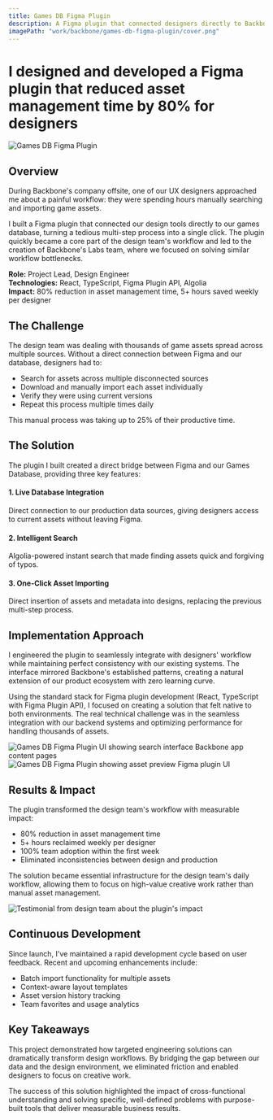 ```yaml
---
title: Games DB Figma Plugin
description: A Figma plugin that connected designers directly to Backbone's game assets database.
imagePath: "work/backbone/games-db-figma-plugin/cover.png"
---
```



# I designed and developed a Figma plugin that reduced asset management time by 80% for designers

<Image
    src={coverImg}
    alt="Games DB Figma Plugin"
    width={1600}
    height={900}
    className="rounded-sm shrink-0 bg-muted border shadow"
/>

## Overview

During Backbone's company offsite, one of our UX designers approached me about a painful workflow: they were spending hours manually searching and importing game assets.

I built a Figma plugin that connected our design tools directly to our games database, turning a tedious multi-step process into a single click. The plugin quickly became a core part of the design team's workflow and led to the creation of Backbone's Labs team, where we focused on solving similar workflow bottlenecks.

**Role:** Project Lead, Design Engineer<br/>
**Technologies:** React, TypeScript, Figma Plugin API, Algolia<br/>
**Impact:** 80% reduction in asset management time, 5+ hours saved weekly per designer

## The Challenge

The design team was dealing with thousands of game assets spread across multiple sources. Without a direct connection between Figma and our database, designers had to:

- Search for assets across multiple disconnected sources
- Download and manually import each asset individually
- Verify they were using current versions
- Repeat this process multiple times daily

This manual process was taking up to 25% of their productive time.

<WorkflowDiagram />

## The Solution

The plugin I built created a direct bridge between Figma and our Games Database, providing three key features:

#### 1. Live Database Integration
Direct connection to our production data sources, giving designers access to current assets without leaving Figma.

#### 2. Intelligent Search
Algolia-powered instant search that made finding assets quick and forgiving of typos.

#### 3. One-Click Asset Importing
Direct insertion of assets and metadata into designs, replacing the previous multi-step process.

## Implementation Approach

I engineered the plugin to seamlessly integrate with designers' workflow while maintaining perfect consistency with our existing systems. The interface mirrored Backbone's established patterns, creating a natural extension of our product ecosystem with zero learning curve.

Using the standard stack for Figma plugin development (React, TypeScript with Figma Plugin API), I focused on creating a solution that felt native to both environments. The real technical challenge was in the seamless integration with our backend systems and optimizing performance for handling thousands of assets.

<div className="grid grid-cols-1 md:grid-cols-2 gap-4">
    <div className="flex flex-col items-center justify-center gap-2">
        <Image
            src={appCloseupImg}
            alt="Games DB Figma Plugin UI showing search interface"
            width={1600}
            height={900}
            className="rounded-sm shrink-0 bg-muted border shadow !m-0"
        />
        <span className="font-mono text-xs">Backbone app content pages</span>
    </div>
    <div className="flex flex-col items-center justify-center gap-2">
        <Image
            src={pluginCloseupImg}
            alt="Games DB Figma Plugin showing asset preview"
            width={1600}
            height={900}
            className="rounded-sm shrink-0 bg-muted border shadow !m-0"
        />
        <span className="font-mono text-xs">Figma plugin UI</span>
    </div>
</div>

## Results & Impact

The plugin transformed the design team's workflow with measurable impact:

- 80% reduction in asset management time
- 5+ hours reclaimed weekly per designer
- 100% team adoption within the first week
- Eliminated inconsistencies between design and production

The solution became essential infrastructure for the design team's daily workflow, allowing them to focus on high-value creative work rather than manual asset management.

<Image
    src={feedbackImg}
    alt="Testimonial from design team about the plugin's impact"
    width={1600}
    height={900}
    className="rounded-sm shrink-0 bg-muted border shadow"
/>

## Continuous Development

Since launch, I've maintained a rapid development cycle based on user feedback. Recent and upcoming enhancements include:

- Batch import functionality for multiple assets
- Context-aware layout templates
- Asset version history tracking
- Team favorites and usage analytics

## Key Takeaways

This project demonstrated how targeted engineering solutions can dramatically transform design workflows. By bridging the gap between our data and the design environment, we eliminated friction and enabled designers to focus on creative work.

The success of this solution highlighted the impact of cross-functional understanding and solving specific, well-defined problems with purpose-built tools that deliver measurable business results.
